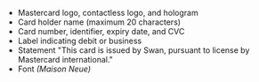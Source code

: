 - Mastercard logo, contactless logo, and hologram
- Card holder name (maximum 20 characters)
- Card number, identifier, expiry date, and CVC
- Label indicating debit or business
- Statement "This card is issued by Swan, pursuant to license by Mastercard international."
- Font _(Maison Neue)_

